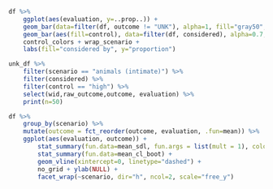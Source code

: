 ```r
df %>% 
    ggplot(aes(evaluation, y=..prop..)) + 
    geom_bar(data=filter(df, outcome != "UNK"), alpha=1, fill="gray50", position="identity") +
    geom_bar(aes(fill=control), data=filter(df, considered), alpha=0.7, position="identity") +
    control_colors + wrap_scenario + 
    labs(fill="considered by", y="proportion")
```

```r
unk_df %>% 
    filter(scenario == "animals (intimate)") %>% 
    filter(considered) %>% 
    filter(control == "high") %>% 
    select(wid,raw_outcome,outcome, evaluation) %>% 
    print(n=50)
```

```r
df %>% 
    group_by(scenario) %>% 
    mutate(outcome = fct_reorder(outcome, evaluation, .fun=mean)) %>% 
    ggplot(aes(evaluation, outcome)) +
        stat_summary(fun.data=mean_sdl, fun.args = list(mult = 1), color="gray") + 
        stat_summary(fun.data=mean_cl_boot) + 
        geom_vline(xintercept=0, linetype="dashed") +
        no_grid + ylab(NULL) +
        facet_wrap(~scenario, dir="h", ncol=2, scale="free_y")
```